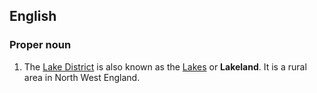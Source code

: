 ==English==
{{wikipedia|Lake District}}

===Proper noun===
{{en-proper noun}}

# The [[Lake District]] is also known as the [[Lakes]] or '''Lakeland'''. It is a rural area in North West England.